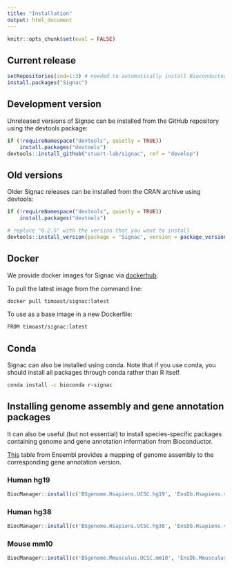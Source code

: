 ```yaml
---
title: "Installation"
output: html_document
---
```


```r
knitr::opts_chunk$set(eval = FALSE)
```

## Current release

```r
setRepositories(ind=1:3) # needed to automatically install Bioconductor dependencies
install.packages("Signac")
```

## Development version

Unreleased versions of Signac can be installed from the GitHub repository using
the devtools package:

```r
if (!requireNamespace("devtools", quietly = TRUE))
    install.packages("devtools")
devtools::install_github("stuart-lab/signac", ref = "develop")
```

## Old versions

Older Signac releases can be installed from the CRAN archive using devtools:

```r
if (!requireNamespace("devtools", quietly = TRUE))
    install.packages("devtools")

# replace "0.2.5" with the version that you want to install
devtools::install_version(package = 'Signac', version = package_version('0.2.5'))
```

## Docker

We provide docker images for Signac via [dockerhub](https://hub.docker.com/r/timoast/signac).

To pull the latest image from the command line:

```sh
docker pull timoast/signac:latest
```

To use as a base image in a new Dockerfile:

```sh
FROM timoast/signac:latest
```

## Conda

Signac can also be installed using conda. Note that if you use conda, you 
should install all packages through conda rather than R itself.

```bash
conda install -c bioconda r-signac
```

## Installing genome assembly and gene annotation packages

It can also be useful (but not essential) to install species-specific packages 
containing genome and gene annotation information from Bioconductor.

[This](https://useast.ensembl.org/info/website/archives/assembly.html) table
from Ensembl provides a mapping of genome assembly to the corresponding gene
annotation version.

### Human hg19

```r
BiocManager::install(c('BSgenome.Hsapiens.UCSC.hg19', 'EnsDb.Hsapiens.v75'))
```

### Human hg38

```r
BiocManager::install(c('BSgenome.Hsapiens.UCSC.hg38', 'EnsDb.Hsapiens.v86'))
```

### Mouse mm10

```r
BiocManager::install(c('BSgenome.Mmusculus.UCSC.mm10', 'EnsDb.Mmusculus.v79'))
```
